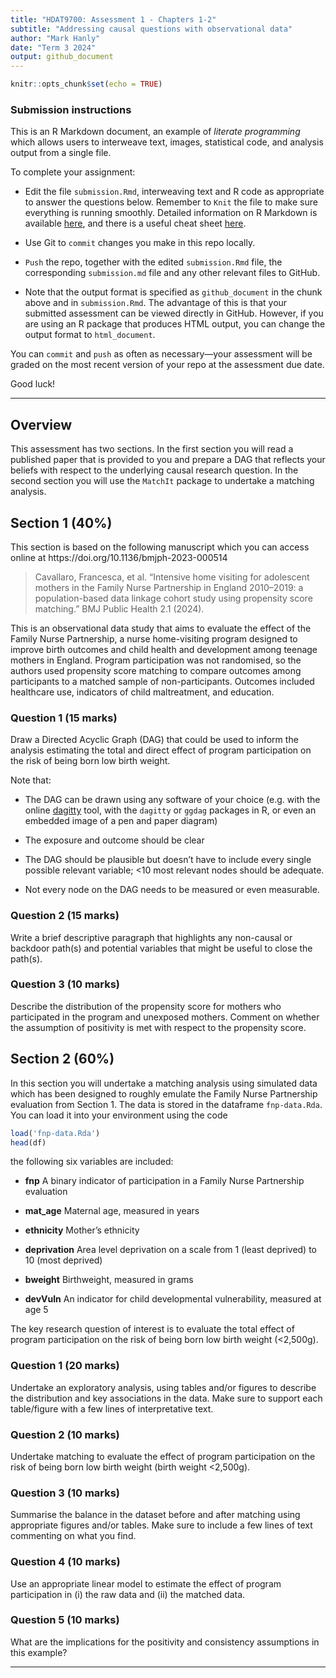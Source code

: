 ---
title: "HDAT9700: Assessment 1 - Chapters 1-2"
subtitle: "Addressing causal questions with observational data"
author: "Mark Hanly"
date: "Term 3 2024"
output: github_document
---

```{r setup, include=FALSE}
knitr::opts_chunk$set(echo = TRUE)
```

### Submission instructions
This is an R Markdown document, an example of *literate programming* which allows users to interweave text, images, statistical code, and analysis output from a single file. 

To complete your assignment:   

* Edit the file `submission.Rmd`, interweaving text and R code as appropriate to answer the questions below. Remember to `Knit` the file to make sure everything is running smoothly. Detailed information on R Markdown is available [here](https://rmarkdown.rstudio.com/lesson-1.html), and there is a useful cheat sheet [here](https://www.rstudio.com/wp-content/uploads/2015/02/rmarkdown-cheatsheet.pdf).  

* Use Git to `commit` changes you make in this repo locally.   

* `Push` the repo, together with the edited `submission.Rmd` file, the corresponding `submission.md` file and any other relevant files to GitHub.  

* Note that the output format is specified as `github_document` in the chunk above and in `submission.Rmd`. The advantage of this is that your submitted assessment can be viewed directly in GitHub. However, if you are using an R package that produces HTML output, you can change the output format to `html_document`.

You can `commit` and `push` as often as necessary---your assessment will be graded on the most recent version of your repo at the assessment due date. 

Good luck!


***

## Overview

This assessment has two sections. In the first section you will read a published paper that is provided to you and prepare a DAG that reflects your beliefs with respect to the underlying causal research question. In the second section you will use the `MatchIt` package to undertake a matching analysis. 


## Section 1 (40%)

This section is based on the following manuscript which you can access online at https://doi.org/10.1136/bmjph-2023-000514 

>Cavallaro, Francesca, et al. "Intensive home visiting for adolescent mothers in the Family Nurse Partnership in England 2010–2019: a population-based data linkage cohort study using propensity score matching." BMJ Public Health 2.1 (2024).

This is an observational data study that aims to evaluate the effect of the Family Nurse Partnership, a nurse home-visiting program designed to improve birth outcomes and child health and development among teenage mothers in England. Program participation was not randomised, so the authors used propensity score matching to compare outcomes among participants to a matched sample of non-participants. Outcomes included healthcare use, indicators of child maltreatment, and education.

### Question 1 (15 marks)

Draw a Directed Acyclic Graph (DAG) that could be used to inform the analysis estimating the total and direct effect of program participation on the risk of being born low birth weight.  

Note that: 

* The DAG can be drawn using any software of your choice (e.g. with the online [dagitty](https://dagitty.net/dags.html) tool, with the `dagitty` or `ggdag` packages in R, or even an embedded image of a pen and paper diagram)

* The exposure and outcome should be clear

* The DAG should be plausible but doesn't have to include every single possible relevant variable; <10 most relevant nodes should be adequate.

* Not every node on the DAG needs to be measured or even measurable. 

### Question 2 (15 marks)
Write a brief descriptive paragraph that highlights any non-causal or backdoor path(s) and potential variables that might be useful to close the path(s). 

### Question 3 (10 marks)
Describe the distribution of the propensity score for mothers who participated in the program and unexposed mothers. Comment on whether the assumption of positivity is met with respect to the propensity score.

## Section 2 (60%)

In this section you will undertake a matching analysis using simulated data which has been designed to roughly emulate the Family Nurse Partnership evaluation from Section 1. The data is stored in the dataframe `fnp-data.Rda`. You can load it into your environment using the code

```{r}
load('fnp-data.Rda')
head(df)
```

the following six variables are included: 

* **fnp** A binary indicator of participation in a Family Nurse Partnership evaluation

* **mat_age** Maternal age, measured in years

* **ethnicity** Mother's ethnicity

* **deprivation** Area level deprivation on a scale from 1 (least deprived) to 10 (most deprived)

* **bweight** Birthweight, measured in grams

* **devVuln** An indicator for child developmental vulnerability, measured at age 5

The key research question of interest is to evaluate the total effect of program participation on the risk of being born low birth weight (<2,500g).  

### Question 1 (20 marks)

Undertake an exploratory analysis, using tables and/or figures to describe the distribution and key associations in the data. Make sure to support each table/figure with a few lines of interpretative text. 

### Question 2 (10 marks)

Undertake matching to evaluate the effect of program participation on the risk of being born low birth weight (birth weight <2,500g). 

### Question 3 (10 marks)

Summarise the balance in the dataset before and after matching using appropriate figures and/or tables. Make sure to include a few lines of text commenting on what you find. 

### Question 4 (10 marks)

Use an appropriate linear model to estimate the effect of program participation in (i) the raw data and (ii) the matched data. 

### Question 5 (10 marks)

What are the implications for the positivity and consistency assumptions in this example? 

***




